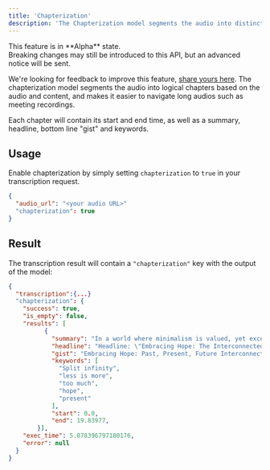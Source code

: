 ```yaml
---
title: 'Chapterization'
description: 'The Chapterization model segments the audio into distinct chapters, each with a descriptive headline and summaries'
---
```

<Note>
This feature is in **Alpha** state.<br/>
Breaking changes may still be introduced to this API, but an advanced notice will be sent. 

We're looking for feedback to improve this feature, [share yours here](https://gladiaio.typeform.com/feedback?typeform-source=app.gladia.io).
</Note>
The chapterization model segments the audio 
into logical chapters based on the audio and content, and makes it easier to navigate long audios such as meeting recordings.

Each chapter will contain its start and end time, as well as a summary, headline, bottom line "gist" and keywords.

## Usage
Enable chapterization by simply setting ```chapterization``` to ```true``` in your transcription request.
```json request data
{
  "audio_url": "<your audio URL>"
  "chapterization": true
}
```
## Result
The transcription result will contain a ```"chapterization"``` key with the output of the model:

```json result
{
  "transcription":{...}
  "chapterization": {
    "success": true,
    "is_empty": false,
    "results": [
          {
            "summary": "In a world where minimalism is valued, yet excess is desired, hope for the future remains. The past predicts the present, which is yet to be determined.",
            "headline": "Headline: \"Embracing Hope: The Interconnectedness of Past, Present, and Future\"",
            "gist": "Embracing Hope: Past, Present, Future Interconnected",
            "keywords": [
              "Split infinity",
              "less is more",
              "too much",
              "hope",
              "present"
            ],
            "start": 0.0,
            "end": 19.83977,
        }],
    "exec_time": 5.078396797180176,
    "error": null
  }
}
```
```json
```